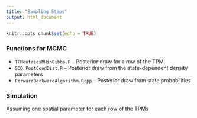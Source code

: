 ```yaml
---
title: "Sampling Steps"
output: html_document
---
```


```r
knitr::opts_chunk$set(echo = TRUE)
```


### Functions for MCMC

- `TPMentriesMHinGibbs.R`  -- Posterior draw for a row of the TPM
- `SDD_PostCondDist.R` -- Posterior draw from the state-dependent density parameters
- `ForwardBackwardAlgorithm.Rcpp` -- Posterior draw from state probabilities





### Simulation

Assuming one spatial parameter for each row of the TPMs



